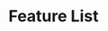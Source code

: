 
<Meta title="Feature List" />

# Feature List

<Canvas>
  <Story name="Feature List">
    <div className="feature-list">
      <FeatureList
        title="We help people who want to design their own future. And are ready to work hard to get there."
        subtitle="Students from all backgrounds, work experiences, and walks of life get their start at Launch. There is no “right” person for the job. That’s what we love about it. Here are a few things that succcesful students have in common."
        footerText="Success at Launch is not about what you know, it’s about your willingness to learn and commit to changing your future. No matter where you start, Launch provides a structured and proven process to becoming a professional developer."
      >
      <FeatureListItem
        title="Passion for building things and solving puzzles"
        description="Nemo enim ipsam voluptatem quia voluptas sit aspernatur aut odit aut fugit, sed quia consequuntur."
        iconName="info-circle"
      />
      <FeatureListItem
        title="Insatiable curiosity and love for learning"
        description="Nemo enim ipsam voluptatem quia voluptas sit aspernatur aut odit aut fugit, sed quia consequuntur."
        iconName="info-circle"
      />
      <FeatureListItem
        title="Commitment to building a new career"
        description="Nemo enim ipsam voluptatem quia voluptas sit aspernatur aut odit aut fugit, sed quia consequuntur."
        iconName="info-circle"
      />
      <FeatureListItem
        title="Grit, grit, and more grit"
        description="Nemo enim ipsam voluptatem quia voluptas sit aspernatur aut odit aut fugit, sed quia consequuntur."
        iconName="info-circle"
      />
      </FeatureList>
    </div>
  </Story>
</Canvas>